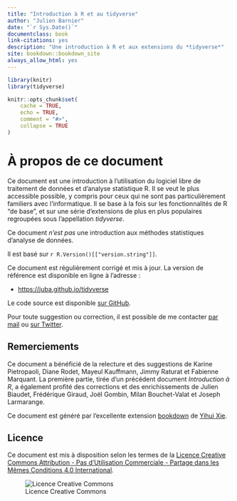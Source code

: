 ```yaml
--- 
title: "Introduction à R et au tidyverse"
author: "Julien Barnier"
date: "`r Sys.Date()`"
documentclass: book
link-citations: yes
description: "Une introduction à R et aux extensions du *tidyverse*"
site: bookdown::bookdown_site
always_allow_html: yes
---
```


```r
library(knitr)
library(tidyverse)

knitr::opts_chunk$set(
    cache = TRUE,
    echo = TRUE,
    comment = "#>",
    collapse = TRUE
)

```



# À propos de ce document {-}

Ce document est une introduction à l'utilisation du logiciel libre de traitement de données et d'analyse statistique R. Il se veut le plus accessible possible, y compris pour ceux qui ne sont pas particulièrement familiers avec l'informatique. Il se base à la fois sur les fonctionnalités de R "de base", et sur une série d'extensions de plus en plus populaires regroupées sous l'appellation *tidyverse*.

Ce document *n'est pas* une introduction aux méthodes statistiques d'analyse de données.

Il est basé sur `r R.Version()[["version.string"]]`.

Ce document est régulièrement corrigé et mis à jour. La version de référence est disponible en ligne à l'adresse :

- [https://juba.github.io/tidyverse](https://juba.github.io/tidyverse)

Le code source est disponible [sur GitHub](https://github.com/juba/tidyverse).

Pour toute suggestion ou correction, il est possible de me contacter [par mail](mailto:julien.barnier@cnrs.fr) ou [sur Twitter](https://twitter.com/lapply).


## Remerciements {-}

Ce document a bénéficié de la relecture et des suggestions de Karine Pietropaoli, Diane Rodet, Mayeul Kauffmann, Jimmy Raturat et Fabienne Marquant. La première partie, tirée d'un précédent document *Introduction à R*, a également profité des corrections et des enrichissements de Julien Biaudet, Frédérique Giraud, Joël Gombin, Milan Bouchet-Valat et Joseph Larmarange.

Ce document est généré par l'excellente extension [bookdown](https://bookdown.org/) de [Yihui Xie](https://yihui.name/).

## Licence {-}

Ce document est mis à disposition selon les termes de la [Licence Creative Commons Attribution - Pas d’Utilisation Commerciale - Partage dans les Mêmes Conditions 4.0 International](http://creativecommons.org/licenses/by-nc-sa/4.0/).

![Licence Creative Commons](resources/icons/license_cc.png)



